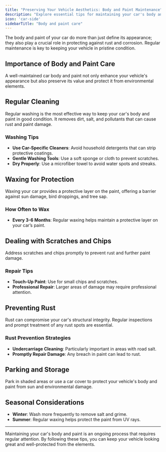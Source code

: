 ```yaml
---
title: "Preserving Your Vehicle Aesthetics: Body and Paint Maintenance"
description: "Explore essential tips for maintaining your car's body and paint. Learn how regular care can prevent rust, damage, and keep your vehicle looking its best while protecting against corrosion."
icon: 'car-side'
sidebarTitle: "Body and paint care"
---
```



The body and paint of your car do more than just define its appearance; they also play a crucial role in protecting against rust and corrosion. Regular maintenance is key to keeping your vehicle in pristine condition.

## Importance of Body and Paint Care
A well-maintained car body and paint not only enhance your vehicle's appearance but also preserve its value and protect it from environmental elements.

## Regular Cleaning
Regular washing is the most effective way to keep your car's body and paint in good condition. It removes dirt, salt, and pollutants that can cause rust and paint damage.

### Washing Tips

- **Use Car-Specific Cleaners**: Avoid household detergents that can strip protective coatings.
- **Gentle Washing Tools**: Use a soft sponge or cloth to prevent scratches.
- **Dry Properly**: Use a microfiber towel to avoid water spots and streaks.

## Waxing for Protection

<Note>
Waxing your car provides a protective layer on the paint, offering a barrier against sun damage, bird droppings, and tree sap.
</Note>

### How Often to Wax

- **Every 3-6 Months**: Regular waxing helps maintain a protective layer on your car’s paint.

## Dealing with Scratches and Chips

<Warning>
Address scratches and chips promptly to prevent rust and further paint damage.
</Warning>

### Repair Tips

- **Touch-Up Paint**: Use for small chips and scratches.
- **Professional Repair**: Larger areas of damage may require professional attention.

## Preventing Rust
Rust can compromise your car's structural integrity. Regular inspections and prompt treatment of any rust spots are essential.

### Rust Prevention Strategies

- **Undercarriage Cleaning**: Particularly important in areas with road salt.
- **Promptly Repair Damage**: Any breach in paint can lead to rust.

## Parking and Storage
Park in shaded areas or use a car cover to protect your vehicle's body and paint from sun and environmental damage.

## Seasonal Considerations

- **Winter**: Wash more frequently to remove salt and grime.
- **Summer**: Regular waxing helps protect the paint from UV rays.

---

Maintaining your car's body and paint is an ongoing process that requires regular attention. By following these tips, you can keep your vehicle looking great and well-protected from the elements.
